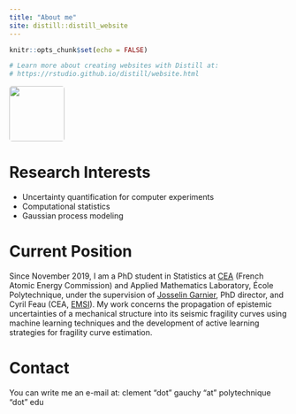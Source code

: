 ```yaml
---
title: "About me"
site: distill::distill_website
---
```


```r
knitr::opts_chunk$set(echo = FALSE)

# Learn more about creating websites with Distill at:
# https://rstudio.github.io/distill/website.html

```


<style>
  img {border-radius: 5%}
</style>


<img src="./images/pp.jpg" style="width:100px;"/>

# Research Interests

* Uncertainty quantification for computer experiments
* Computational statistics
* Gaussian process modeling

# Current Position

Since November 2019, I am a PhD student in Statistics at [CEA](http://www.cea.fr/english/Pages/cea/the-cea-a-key-player-in-technological-research.aspx) 
(French Atomic Energy Commission) and Applied Mathematics Laboratory, École Polytechnique, under the supervision of [Josselin Garnier](http://josselin-garnier.org), PhD director, and Cyril Feau (CEA, [EMSI](http://www-tamaris.cea.fr/index_en.php)). My work concerns the propagation of epistemic uncertainties of a mechanical structure into its seismic fragility curves using machine learning techniques and the development of active learning strategies for fragility curve estimation. 

# Contact

You can write me an e-mail at: clement "dot" gauchy "at" polytechnique "dot" edu
